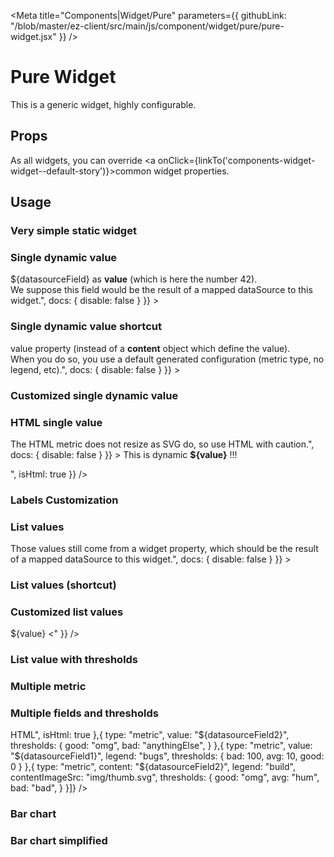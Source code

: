 

<Meta 
  title="Components|Widget/Pure" 
  parameters={{
    githubLink: "/blob/master/ez-client/src/main/js/component/widget/pure/pure-widget.jsx"
  }}
/>

                 
<Anchor storyId="components-widget-pure--default-story" />


# Pure Widget

This is a generic widget, highly configurable.

## Props
 
As all widgets, you can override <a onClick={linkTo('components-widget-widget--default-story')}>common widget 
properties</a>.

<Props of={PureWidget} />

## Usage

### Very simple static widget

<Preview>
  <Story
    decorators={[withKnobs, jsxDecorator]}
    name="single-value-static"
    parameters={{
      info: "This is one of the simplest widget possible, but here you have a fixed content.",
      docs: {
        disable: false
      }
    }}
  >
    <PureWidget
      title="Title"
      value="This is fixed."
    />
  </Story>
</Preview>


### Single dynamic value

<Preview>
  <Story
    decorators={[withKnobs, jsxDecorator]}
    name="single-value-dynamic"
    parameters={{
      info: "Here we are directly using the <strong>${datasourceField}</strong> as <strong>value</strong> (which is here the number 42).<br/>We suppose this field would be the result of a mapped dataSource to this widget.",
      docs: {
        disable: false
      }
    }}
  >
    <PureWidget
      title="Value from dateSource"
      layout="mosaic"
      datasourceField={42}
      content={{
        type: "metric",
        value: "${datasourceField}",
        content: "${value}"
      }}
    />
  </Story>
</Preview>

### Single dynamic value shortcut

<Preview>
  <Story
    decorators={[withKnobs, jsxDecorator]}
    name="single-value-dynamic-shortcut"
    parameters={{
      info: "Same as before but written only with the root <strong>value</strong> property (instead of a <strong>content</strong> object which define the value).<br/>When you do so, you use a default generated configuration (metric type, no legend, etc).",
      docs: {
        disable: false
      }
    }}
  >
    <PureWidget
      title="Value from dateSource"
      layout="mosaic"
      datasourceField="42'"
      value="${datasourceField}"
    />
  </Story>
</Preview>


### Customized single dynamic value

<Preview>
  <Story
    decorators={[withKnobs, jsxDecorator]}
    name="single-value-dynamic-customized"
    parameters={{
      info: "As the previous widget, but we just customized the display, with the content property.",
      docs: {
        disable: false
      }
    }}
  >
    <PureWidget
      title="Value from dateSource"
      layout="mosaic"
      datasourceField={42}
      value="${datasourceField}"
      content="foo ${value} bar"
    />
  </Story>
</Preview>



### HTML single value

<Preview>
  <Story
    decorators={[withKnobs, jsxDecorator]}
    name="single-value-html"
    parameters={{
      info: "As the previous widget, but we just customized the display, with the content property.<br/>The HTML metric does not resize as SVG do, so use HTML with caution.",
      docs: {
        disable: false
      }
    }}
  >
    <PureWidget
      title="Value from dateSource"
      layout="mosaic"
      datasourceField="HTML"
      content={{
        value: "${datasourceField}",
        content: "<p>This is dynamic <strong>${value}</strong> !!!</p>",
        isHtml: true
      }}
    />
  </Story>
</Preview>



### Labels Customization

<Preview>
  <Story
    decorators={[withKnobs, jsxDecorator]}
    name="single-value-labels"
    parameters={{
      info: "You can add any number of labels on the widget. Those labels can be static text but can also contains variables, revolved with widget props, which can be mapped dataSource properties. When your are using labels, you need to manage overlap yourself by resizing the widget for a better rendering.",
      docs: {
        disable: false
      }
    }}
  >
    <PureWidget
      title="With custom labels"
      layout="mosaic"
      datasourceField1={100}
      datasourceField2="2.42"
      datasourceField3="Dev"
      content={[{
        type: "metric",
        value: "${datasourceField1}"
      }]}
      thresholds={{
        good: 100,
        avg: 50,
        bad: 0
      }}
      labels={[{
        value: "Env: ${datasourceField3}",
        style: {
          position: "absolute",
          right: "10px",
          top: "10px",
          fontSize: "2rem"
        }
      },{
        value: "That is special",
        style: {
          position: "absolute",
          left: "10px",
          top: "40px",
          fontSize: "2rem"
        }
      },{
        value: "Release: ${datasourceField2}",
        style: {
          position: "absolute",
          left: "10px",
          top: "10px",
          fontSize: "2rem"
        }
       },{
         value: "Something centered",
         style: {
           position: "absolute",
           left: "0",
           right: "0",
           bottom: "10px",
           fontSize: "2rem"
         }
       }]}
    />
  </Story>
</Preview>



### List values

<Preview>
  <Story
    decorators={[withKnobs, jsxDecorator]}
    name="list-value"
    parameters={{
      info: "We now resolve our value with a JSONPath expression, to get an array of values.<br/>Those values still come from a widget property, which should be the result of a mapped dataSource to this widget.",
      docs: {
        disable: false
      }
    }}
  >
    <PureWidget
      title="List with scalable text"
      layout={{
        type: "mosaic",
        maxItemPerRow: 1,
        enableBreakpoints: false
      }}
      datasourceField={[
        {val: "Name-A"}, {val: "Long-name-B"}, {val: "Very-long-name-C"},
        {val: "System-D"}, {val: "System-E"}
      ]}
      content={{
        type: "metric",
        value: "$.datasourceField[:].val"
      }}
    />
  </Story>
</Preview>


### List values (shortcut)

<Preview>
  <Story
    decorators={[withKnobs, jsxDecorator]}
    name="list-value-shortcut"
    parameters={{
      info: "Same as before, but as don't wanna customize display or change the type, we can directly use the root value property (look at the code).",
      docs: {
        disable: false
      }
    }}
  >
    <PureWidget
      title="List with scalable text'"
      layout={{
        type: "mosaic",
        maxItemPerRow: 1,
        enableBreakpoints: false
      }}
      datasourceField1={[
        {val: "Name-A"}, {val: "Long-name-B"}, {val: "Very-long-name-C"},
        {val: "System-D"}, {val: "System-E"}
      ]}
      value="$.datasourceField1[:].val"
    />
  </Story>
</Preview>




### Customized list values

<Preview>
  <Story
    decorators={[withKnobs, jsxDecorator]}
    name="list-value-customized"
    parameters={{
      info: "Same as before, but we customize the display of each values.",
      docs: {
        disable: false
      }
    }}
  >
    <PureWidget
      title="List with scalable text"
      layout={{
        type: "mosaic",
        maxItemPerRow: 1,
        enableBreakpoints: false
      }}
      datasourceField={[
        {val: "Name-A"}, {val: "Long-name-B"}, {val: "Very-long-name-C"},
        {val: "System-D"}, {val: "System-E"}
      ]}
      content={{
        type: "metric",
        value: "$.datasourceField[:].val",
        content: "> ${value} <"
      }}
    />
  </Story>
</Preview>



### List value with thresholds

<Preview>
  <Story
    decorators={[withKnobs, jsxDecorator]}
    name="list-value-threshold-with-max"
    parameters={{
      info: "Here a threshold is defined at the root level, so it applies on each element.",
      docs: {
        disable: false
      }
    }}
  >
    <PureWidget
      title="List with threshold"
      layout={{
        type: "mosaic",
        maxItemPerRow: 1,
        maxTotalItems: 11,
        enableBreakpoints: false,
        reverseItems: true
      }}
      datasourceField1={[
        {val: 999}, {val: 100}, {val: 90}, {val: 80}, {val: 70}, {val: 60},
        {val: 50}, {val: 40}, {val: 30}, {val: 20}, {val: 10}, {val: 0}
      ]}
      content={{
        value: "$.datasourceField1[:].val",
        thresholds: {
          good: 100,
          avg: 50,
          bad: 0
        }
      }}
    />
  </Story>
</Preview>



### Multiple metric

<Preview>
  <Story
    decorators={[withKnobs, jsxDecorator]}
    name="multiple-metric"
    parameters={{
      info: "We have here a content defined with 4 independent element (have their own " +
       "thresholds definition). This colored example show that thresholds can be applied on number " +
       "but also on string values (strict equal in this case)",
      docs: {
        disable: false
      }
    }}>
    <PureWidget
      title="Multiple image fields"
      layout="mosaic"
      datasourceField1={42}
      datasourceField2="omg"
      datasourceField3="Hello"
      datasourceField4="World"
      content={[{
        contentImageSrc: "img/thumb.svg",
        legend: "${datasourceField1}"
      },{
        contentImageSrc: "img/thumb.svg",
        legend: "${datasourceField2}"
      },{
        contentImageSrc: "img/thumb.svg",
        legend: "${datasourceField3}"
      },{
        contentImageSrc: "img/thumb.svg",
        legend: "${datasourceField4}"
      }]}
    />
  </Story>
</Preview>




### Multiple fields and thresholds

<Preview>
  <Story
    decorators={[withKnobs, jsxDecorator]}
    name="multiple-fields-thresholds"
    parameters={{
      info: "We have here a content defined with 4 independent element (have their own " +
       "thresholds definition). This colored example show that thresholds can be applied on number " +
       "but also on string values (strict equal in this case)",
      docs: {
        disable: false
      }
    }}>
    <PureWidget
      title="Multiple fields"
      layout="mosaic"
      datasourceField1={42}
      datasourceField2="omg"
      datasourceField3="Hello"
      datasourceField4="World"
      datasourceField5="Yeah !"
      content={[{
        type: "metric",
        value: "<i>HTML</i>",
        isHtml: true
      },{
        type: "metric",
        value: "${datasourceField2}",
        thresholds: {
          good: "omg",
          bad: "anythingElse",
        }
      },{
        type: "metric",
        value: "${datasourceField1}",
        legend: "bugs",
        thresholds: {
          bad: 100,
          avg: 10,
          good: 0
        }
      },{
        type: "metric",
        content: "${datasourceField2}",
        legend: "build",
        contentImageSrc: "img/thumb.svg",
        thresholds: {
          good: "omg",
          avg: "hum",
          bad: "bad",
        }
      }]}
    />
  </Story>
</Preview>


### Bar chart


<Preview>
  <Story
    decorators={[withKnobs, jsxDecorator]}
    name="chart-bar"
    parameters={{
      info: "Bar chart",
      docs: {
        disable: false
      }
    }}
  >
    <PureWidget
      title="Bar chart"
      datasourceField1={[110, 153]}
      datasourceField2={[18, 146]}
      datasourceField3={[199, 68]}
      content={{
        type: "bar-chart",
        axisBottom:{
          legend: "Bug priority"
        },
        axisLeft: {
          legend: "Count"
        },
        data: {
          colors: {
            Before: "#ddd",
            After: "#2268ae"
          },
          indexBy: "bugType",
          series: [{
            bugType: "P1",
            values: "$.datasourceField1[:]"
          },{
            bugType: "P2",
            values: "$.datasourceField2[:]"
          },{
            bugType: "P3",
            values: "$.datasourceField3[:]"
          }]
        }
      }}
    />
  </Story>
</Preview>



### Bar chart simplified


<Preview>
  <Story
    decorators={[withKnobs, jsxDecorator]}
    name="chart-bar-simplified"
    parameters={{
      info: "Bar chart",
      docs: {
        disable: false
      }
    }}
  >
    <PureWidget
      title="Bar chart"
      datasourceField1={[110, 153]}
      datasourceField2={[18, 146]}
      datasourceField3={[199, 68]}
      content={{
        type: "bar-chart",
        axisLeft: null,
        axisBottom: null,
        legends: null,
        enableGridX: false,
        enableGridY: false,
        data: {
          colors: {
            Before: "#ddd",
            After: "#2268ae"
          },
          indexBy: "bugType",
          series: [{
            bugType: "P1",
            values: "$.datasourceField1[:]"
          },{
            bugType: "P2",
            values: "$.datasourceField2[:]"
          },{
            bugType: "P3",
            values: "$.datasourceField3[:]"
          }]
        }
      }}
    />
  </Story>
</Preview>






